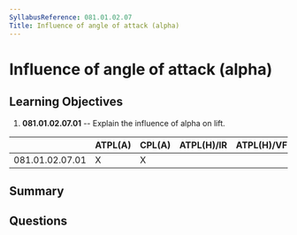 ```yaml
---
SyllabusReference: 081.01.02.07
Title: Influence of angle of attack (alpha)
---
```


# Influence of angle of attack (alpha)

## Learning Objectives

1.  **081.01.02.07.01** -- Explain the influence of alpha on lift.

|                 | ATPL(A) | CPL(A) | ATPL(H)/IR | ATPL(H)/VFR | CPL(H) | IR | CBIR(A) |
| --------------- | ------- | ------ | ---------- | ----------- | ------ | -- | ------- |
| 081.01.02.07.01 | X       | X      |            |             |        |    |         |

## Summary

## Questions

